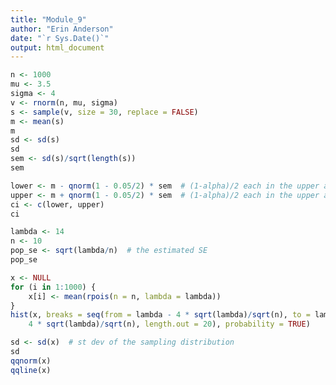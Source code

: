 ```yaml
---
title: "Module_9"
author: "Erin Anderson"
date: "`r Sys.Date()`"
output: html_document
---
```


```r
n <- 1000
mu <- 3.5
sigma <- 4
v <- rnorm(n, mu, sigma)
s <- sample(v, size = 30, replace = FALSE)
m <- mean(s)
m
sd <- sd(s)
sd
sem <- sd(s)/sqrt(length(s))
sem
```

``` r
lower <- m - qnorm(1 - 0.05/2) * sem  # (1-alpha)/2 each in the upper and lower tails of the distribution
upper <- m + qnorm(1 - 0.05/2) * sem  # (1-alpha)/2 each in the upper and lower tails of the distribution
ci <- c(lower, upper)
ci
```

```r
lambda <- 14
n <- 10
pop_se <- sqrt(lambda/n)  # the estimated SE
pop_se
```

``` r
x <- NULL
for (i in 1:1000) {
    x[i] <- mean(rpois(n = n, lambda = lambda))
}
hist(x, breaks = seq(from = lambda - 4 * sqrt(lambda)/sqrt(n), to = lambda +
    4 * sqrt(lambda)/sqrt(n), length.out = 20), probability = TRUE)
```

``` r
sd <- sd(x)  # st dev of the sampling distribution
sd
qqnorm(x)
qqline(x)
```

